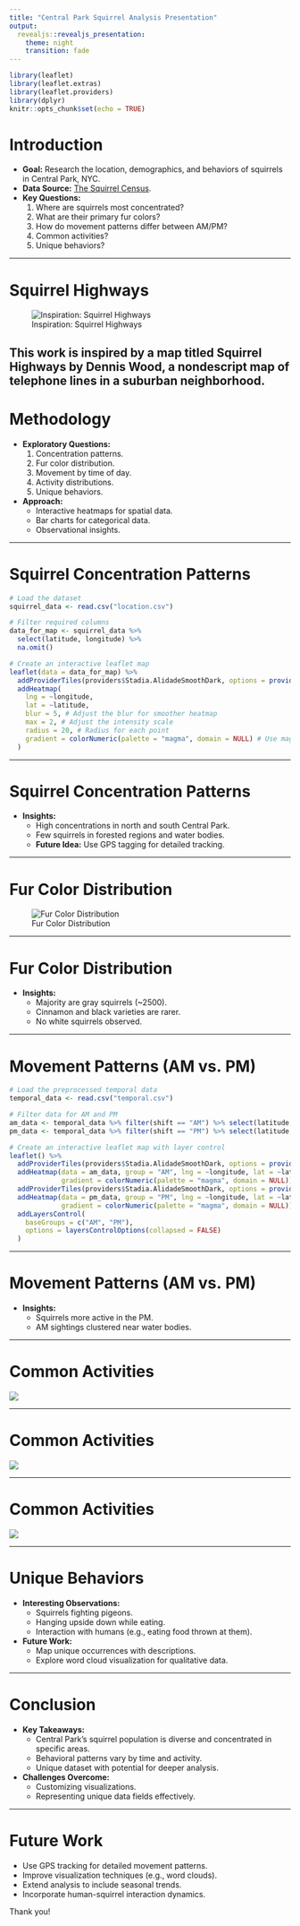 ---
title: "Central Park Squirrel Analysis Presentation"
output: 
  revealjs::revealjs_presentation:
    theme: night
    transition: fade
---

```{r setup, include=FALSE}
library(leaflet)
library(leaflet.extras)
library(leaflet.providers)
library(dplyr)
knitr::opts_chunk$set(echo = TRUE)
```

# Introduction

- **Goal:** Research the location, demographics, and behaviors of squirrels in Central Park, NYC.
- **Data Source:** [The Squirrel Census](https://www.thesquirrelcensus.com/).
- **Key Questions:**
  1. Where are squirrels most concentrated?
  2. What are their primary fur colors?
  3. How do movement patterns differ between AM/PM?
  4. Common activities?
  5. Unique behaviors?

---

# Squirrel Highways

![Inspiration: Squirrel Highways](http://m.ammoth.us/blog/wp-content/uploads/2011/10/wood-map-2.jpg){.center}

This work is inspired by a map titled Squirrel Highways by Dennis Wood, a nondescript map of telephone lines in a suburban neighborhood.{.center}
---

# Methodology

- **Exploratory Questions:**
  1. Concentration patterns.
  2. Fur color distribution.
  3. Movement by time of day.
  4. Activity distributions.
  5. Unique behaviors.

- **Approach:**
  - Interactive heatmaps for spatial data.
  - Bar charts for categorical data.
  - Observational insights.

---

# Squirrel Concentration Patterns

```{r squirrel_concentration_map, echo=FALSE}
# Load the dataset
squirrel_data <- read.csv("location.csv")

# Filter required columns
data_for_map <- squirrel_data %>%
  select(latitude, longitude) %>%
  na.omit()

# Create an interactive leaflet map
leaflet(data = data_for_map) %>%
  addProviderTiles(providers$Stadia.AlidadeSmoothDark, options = providerTileOptions(apiKey = 'd6ac9761-ecc7-41ad-94fa-f24bb7c4bf96')) %>% # Dark basemap
  addHeatmap(
    lng = ~longitude,
    lat = ~latitude,
    blur = 5, # Adjust the blur for smoother heatmap
    max = 2, # Adjust the intensity scale
    radius = 20, # Radius for each point
    gradient = colorNumeric(palette = "magma", domain = NULL) # Use magma color scale
  )
```
---

# Squirrel Concentration Patterns

- **Insights:**
  - High concentrations in north and south Central Park.
  - Few squirrels in forested regions and water bodies.
  - **Future Idea:** Use GPS tagging for detailed tracking.

---

# Fur Color Distribution

![Fur Color Distribution](fur_color_distribution_pretty.png){.center}

---

# Fur Color Distribution

- **Insights:**
  - Majority are gray squirrels (~2500).
  - Cinnamon and black varieties are rarer.
  - No white squirrels observed.

---

# Movement Patterns (AM vs. PM)

```{r am_pm_movement_map, echo=FALSE}
# Load the preprocessed temporal data
temporal_data <- read.csv("temporal.csv")

# Filter data for AM and PM
am_data <- temporal_data %>% filter(shift == "AM") %>% select(latitude, longitude)
pm_data <- temporal_data %>% filter(shift == "PM") %>% select(latitude, longitude)

# Create an interactive leaflet map with layer control
leaflet() %>%
  addProviderTiles(providers$Stadia.AlidadeSmoothDark, options = providerTileOptions(apiKey = 'd6ac9761-ecc7-41ad-94fa-f24bb7c4bf96')) %>%
  addHeatmap(data = am_data, group = "AM", lng = ~longitude, lat = ~latitude, blur = 5, max = 2, radius = 20, 
             gradient = colorNumeric(palette = "magma", domain = NULL)) %>%
  addProviderTiles(providers$Stadia.AlidadeSmoothDark, options = providerTileOptions(apiKey = 'd6ac9761-ecc7-41ad-94fa-f24bb7c4bf96')) %>%
  addHeatmap(data = pm_data, group = "PM", lng = ~longitude, lat = ~latitude, blur = 5, max = 2, radius = 20, 
             gradient = colorNumeric(palette = "magma", domain = NULL)) %>%
  addLayersControl(
    baseGroups = c("AM", "PM"),
    options = layersControlOptions(collapsed = FALSE)
  )
```

---

# Movement Patterns (AM vs. PM)

- **Insights:**
  - Squirrels more active in the PM.
  - AM sightings clustered near water bodies.

---

# Common Activities

![](exercise_distribution_true.png){.center}

---

# Common Activities

![](speech_distribution_true.png){.center}

---

# Common Activities

![](tail_movement_distribution_true.png){.center}

---

# Unique Behaviors

- **Interesting Observations:**
  - Squirrels fighting pigeons.
  - Hanging upside down while eating.
  - Interaction with humans (e.g., eating food thrown at them).

- **Future Work:**
  - Map unique occurrences with descriptions.
  - Explore word cloud visualization for qualitative data.

---

# Conclusion

- **Key Takeaways:**
  - Central Park's squirrel population is diverse and concentrated in specific areas.
  - Behavioral patterns vary by time and activity.
  - Unique dataset with potential for deeper analysis.

- **Challenges Overcome:**
  - Customizing visualizations.
  - Representing unique data fields effectively.

---

# Future Work

- Use GPS tracking for detailed movement patterns.
- Improve visualization techniques (e.g., word clouds).
- Extend analysis to include seasonal trends.
- Incorporate human-squirrel interaction dynamics.

Thank you!
